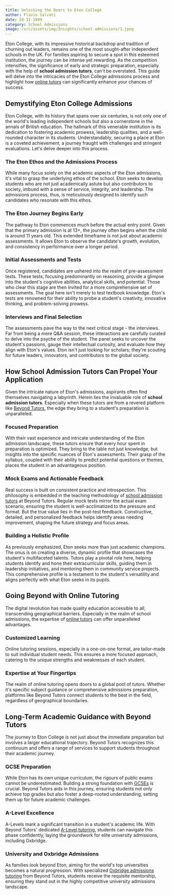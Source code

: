 ```yaml
---
title: Unlocking the Doors to Eton College
author: Flavio Salvati
date: 20-11-1999
category: School Admissions
image: /src/assets/img/Insights/school-admissions/1.jpeg
---
```




Eton College, with its impressive historical backdrop and tradition of churning out leaders, remains one of the most sought-after independent schools in the UK. For families aspiring to secure a spot in this esteemed institution, the journey can be intense yet rewarding. As the competition intensifies, the significance of early and strategic preparation, especially with the help of **school admission tutors**, can't be overstated. This guide will delve into the intricacies of the Eton College admissions process and highlight how [online tutors](https://www.beyond-tutors.com) can significantly enhance your chances of success.

## Demystifying Eton College Admissions

Eton College, with its history that spans over six centuries, is not only one of the world's leading independent schools but also a cornerstone in the annals of British education. The hallmark of this venerable institution is its dedication to fostering academic prowess, leadership qualities, and a well-rounded character in its students. Understandably, securing a place at Eton is a coveted achievement, a journey fraught with challenges and stringent evaluations. Let's delve deeper into this process.

### The Eton Ethos and the Admissions Process

While many focus solely on the academic aspects of the Eton admissions, it's vital to grasp the underlying ethos of the school. Eton seeks to develop students who are not just academically astute but also contributors to society, imbued with a sense of service, integrity, and leadership. The admissions process, thus, is meticulously designed to identify such candidates who resonate with this ethos.

### The Eton Journey Begins Early

The pathway to Eton commences much before the actual entry point. Given that the primary admission is at 13+, the journey often begins when the child is around 11 years old. This extended timeframe is not just about academic assessments. It allows Eton to observe the candidate's growth, evolution, and consistency in performance over a longer period.

### Initial Assessments and Tests

Once registered, candidates are ushered into the realm of pre-assessment tests. These tests, focusing predominantly on reasoning, provide a glimpse into the student's cognitive abilities, analytical skills, and potential. Those who clear this stage are then invited for a more comprehensive set of assessments. The goal here isn't merely to test textbook knowledge. Eton's tests are renowned for their ability to probe a student's creativity, innovative thinking, and problem-solving prowess.

### Interviews and Final Selection

The assessments pave the way to the next critical stage - the interviews. Far from being a mere Q&A session, these interactions are carefully curated to delve into the psyche of the student. The panel seeks to uncover the student's passions, gauge their intellectual curiosity, and evaluate how they align with Eton's values. Eton isn't just looking for scholars; they're scouting for future leaders, innovators, and contributors to the global society.

## How School Admission Tutors Can Propel Your Application

Given the intricate nature of Eton's admissions, aspirants often find themselves navigating a labyrinth. Herein lies the invaluable role of **school admission tutors**. Especially when these tutors are from a revered platform like [Beyond Tutors](https://www.beyond-tutors.com), the edge they bring to a student's preparation is unparalleled.

### Focused Preparation

With their vast experience and intricate understanding of the Eton admission landscape, these tutors ensure that every hour spent in preparation is optimized. They bring to the table not just knowledge, but insights into the specific nuances of Eton's assessments. Their grasp of the syllabus, coupled with their ability to predict potential questions or themes, places the student in an advantageous position.

### Mock Exams and Actionable Feedback

Real success is built on consistent practice and introspection. This philosophy is embedded in the teaching methodology of [school admission tutors](https://www.beyond-tutors.com/school-admissions.html) at Beyond Tutors. Regular mock tests mirror the actual exam scenario, ensuring the student is well-acclimatized to the pressure and format. But the true value lies in the post-test feedback. Constructive, detailed, and personalized feedback helps identify areas needing improvement, shaping the future strategy and focus areas.

### Building a Holistic Profile

As previously emphasized, Eton seeks more than just academic champions. The onus is on creating a diverse, dynamic profile that showcases the student's multifaceted talents. Tutors play a pivotal role here, helping students identify and hone their extracurricular skills, guiding them in leadership initiatives, and mentoring them in community service projects. This comprehensive profile is a testament to the student's versatility and aligns perfectly with what Eton seeks in its pupils.

## Going Beyond with Online Tutoring

The digital revolution has made quality education accessible to all, transcending geographical barriers. Especially in the realm of school admissions, the expertise of [online tutors](https://www.beyond-tutors.com) can offer unparalleled advantages.

### Customized Learning

Online tutoring sessions, especially in a one-on-one format, are tailor-made to suit individual student needs. This ensures a more focused approach, catering to the unique strengths and weaknesses of each student.

### Expertise at Your Fingertips

The realm of online tutoring opens doors to a global pool of tutors. Whether it's specific subject guidance or comprehensive admissions preparation, platforms like Beyond Tutors connect students to the best in the field, regardless of geographical boundaries.

## Long-Term Academic Guidance with Beyond Tutors

The journey to Eton College is not just about the immediate preparation but involves a larger educational trajectory. Beyond Tutors recognizes this continuum and offers a range of services to support students throughout their academic journey.

### GCSE Preparation

While Eton has its own unique curriculum, the rigours of public exams cannot be underestimated. Building a strong foundation with [GCSEs](https://www.beyond-tutors.com/GCSE.html) is crucial. Beyond Tutors aids in this journey, ensuring students not only achieve top grades but also foster a deep-rooted understanding, setting them up for future academic challenges.

### A-Level Excellence

A-Levels mark a significant transition in a student's academic life. With Beyond Tutors' dedicated [A-Level tutoring](https://www.beyond-tutors.com/A-Levels.html), students can navigate this phase confidently, laying the groundwork for elite university admissions, including Oxbridge.

### University and Oxbridge Admissions

As families look beyond Eton, aiming for the world's top universities becomes a natural progression. With specialized [Oxbridge admissions tutoring](https://www.beyond-tutors.com/university-admission/oxbridge.html) from Beyond Tutors, students receive the requisite mentorship, ensuring they stand out in the highly competitive university admissions landscape.